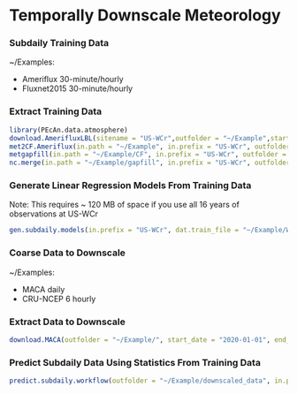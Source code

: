Temporally Downscale Meteorology
===============


### Subdaily Training Data

~/Examples:

* Ameriflux 30-minute/hourly
* Fluxnet2015 30-minute/hourly

### Extract Training Data 

```r
library(PEcAn.data.atmosphere)
download.AmerifluxLBL(sitename = "US-WCr",outfolder = "~/Example",start_date = "1999-01-01", end_date = "2004-12-31")
met2CF.Ameriflux(in.path = "~/Example", in.prefix = "US-WCr", outfolder = "~/Example/CF", start_date = "1999-01-01", end_date = "2004-12-31")
metgapfill(in.path = "~/Example/CF", in.prefix = "US-WCr", outfolder = "~/Example/gapfill", start_date = "1999-01-01", end_date = "2004-12-31")
nc.merge(in.path = "~/Example/gapfill", in.prefix = "US-WCr", outfolder = "~/Example/WCr_training_data", start_date = "1999-01-01", end_date = "2004-12-31", upscale = "hour")
```

### Generate Linear Regression Models From Training Data 

Note: This requires ~ 120 MB of space if you use all 16 years of observations at US-WCr
```r
gen.subdaily.models(in.prefix = "US-WCr", dat.train_file = "~/Example/WCr_training_data/US-WCr_dat.train", outfolder = "~/Example/lm_model_output", n.beta = 10, day.window = 5)
```

### Coarse Data to Downscale

~/Examples:

* MACA daily
* CRU-NCEP 6 hourly

### Extract Data to Downscale

```r
download.MACA(outfolder = "~/Example/", start_date = "2020-01-01", end_date = "2020-12-31", site_id = 676, lat.in = 45.80592667, lon.in = -90.07985917, model = "BNU-ESM", scenario = "rcp85", ensemble_member = "r1i1p1")

```

### Predict Subdaily Data Using Statistics From Training Data 

```r
predict.subdaily.workflow(outfolder = "~/Example/downscaled_data", in.path = "~/Example/MACA_site_0-676/", in.prefix = "MACA.BNU-ESM.rcp85.r1i1p1", start_date = "2020-01-01", end_date = "2020-12-31", lm.models.base = "~/Example/lm_model_output", dat.train_file = "~/Example/WCr_training_data", site.name = "US-WCr", lat.in = 45.80592667, lon.in = -90.07985917, ens.hr = 3)
```
